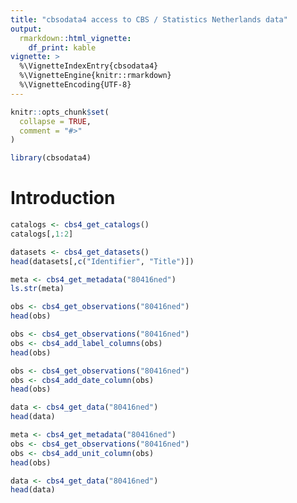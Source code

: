```yaml
---
title: "cbsodata4 access to CBS / Statistics Netherlands data"
output: 
  rmarkdown::html_vignette:
    df_print: kable
vignette: >
  %\VignetteIndexEntry{cbsodata4}
  %\VignetteEngine{knitr::rmarkdown}
  %\VignetteEncoding{UTF-8}
---
```


```r
knitr::opts_chunk$set(
  collapse = TRUE,
  comment = "#>"
)
```

```r
library(cbsodata4)
```

# Introduction

```r
catalogs <- cbs4_get_catalogs() 
catalogs[,1:2]
```


```r
datasets <- cbs4_get_datasets()
head(datasets[,c("Identifier", "Title")])
```

```r
meta <- cbs4_get_metadata("80416ned")
ls.str(meta)
```

```r
obs <- cbs4_get_observations("80416ned")
head(obs)
```


```r
obs <- cbs4_get_observations("80416ned")
obs <- cbs4_add_label_columns(obs)
head(obs)
```

```r
obs <- cbs4_get_observations("80416ned")
obs <- cbs4_add_date_column(obs)
head(obs)

data <- cbs4_get_data("80416ned")
head(data)
```

```r
meta <- cbs4_get_metadata("80416ned")
obs <- cbs4_get_observations("80416ned")
obs <- cbs4_add_unit_column(obs)
head(obs)
```

```r
data <- cbs4_get_data("80416ned")
head(data)
```
